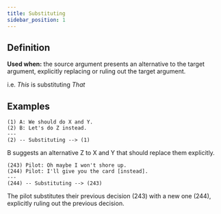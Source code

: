 ```yaml
---
title: Substituting
sidebar_position: 1
---
```


## Definition

**Used when:** the source argument presents an alternative to the target argument, explicitly replacing or ruling out the target argument.

i.e. *This* is substituting *That*

## Examples

```
(1) A: We should do X and Y.
(2) B: Let's do Z instead.
---
(2) -- Substituting --> (1)
```
B suggests an alternative Z to X and Y that should replace them explicitly.

```
(243) Pilot: Oh maybe I won't shore up.
(244) Pilot: I'll give you the card [instead].
---
(244) -- Substituting --> (243)
```
The pilot substitutes their previous decision (243) with a new one (244), explicitly ruling out the previous decision.